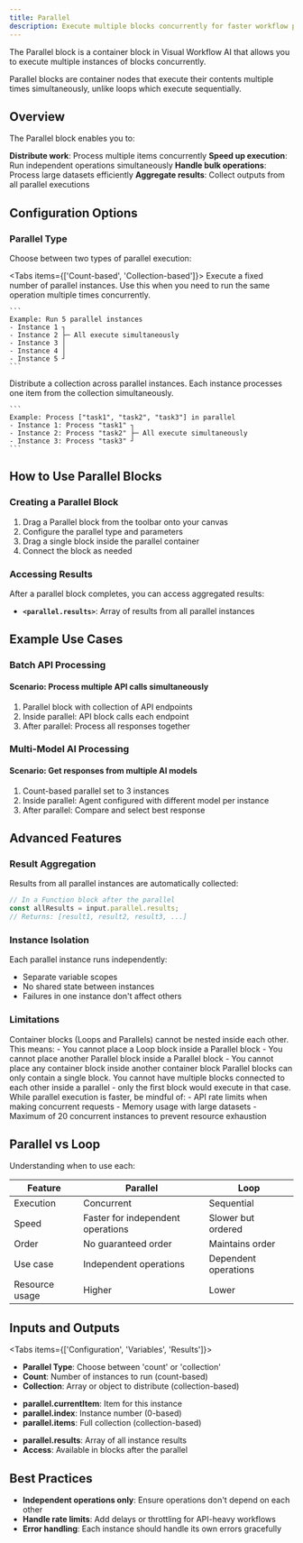 ```yaml
---
title: Parallel
description: Execute multiple blocks concurrently for faster workflow processing
---
```



The Parallel block is a container block in Visual Workflow AI that allows you to execute multiple instances of blocks concurrently.

<ThemeImage
  lightSrc="/static/light/parallel-light.png"
  darkSrc="/static/dark/parallel-dark.png"
  alt="Parallel Block"
  width={500}
  height={300}
/>

<Callout type="info">
  Parallel blocks are container nodes that execute their contents multiple times simultaneously, unlike loops which execute sequentially.
</Callout>

## Overview

The Parallel block enables you to:

<Steps>
  <Step>
    <strong>Distribute work</strong>: Process multiple items concurrently
  </Step>
  <Step>
    <strong>Speed up execution</strong>: Run independent operations simultaneously
  </Step>
  <Step>
    <strong>Handle bulk operations</strong>: Process large datasets efficiently
  </Step>
  <Step>
    <strong>Aggregate results</strong>: Collect outputs from all parallel executions
  </Step>
</Steps>

## Configuration Options

### Parallel Type

Choose between two types of parallel execution:

<Tabs items={['Count-based', 'Collection-based']}>
  <Tab>
    Execute a fixed number of parallel instances. Use this when you need to run the same operation multiple times concurrently.
    
    ```
    Example: Run 5 parallel instances
    - Instance 1 ┐
    - Instance 2 ├─ All execute simultaneously
    - Instance 3 │
    - Instance 4 │
    - Instance 5 ┘
    ```
  </Tab>
  <Tab>
    Distribute a collection across parallel instances. Each instance processes one item from the collection simultaneously.
    
    ```
    Example: Process ["task1", "task2", "task3"] in parallel
    - Instance 1: Process "task1" ┐
    - Instance 2: Process "task2" ├─ All execute simultaneously
    - Instance 3: Process "task3" ┘
    ```
  </Tab>
</Tabs>

## How to Use Parallel Blocks

### Creating a Parallel Block

1. Drag a Parallel block from the toolbar onto your canvas
2. Configure the parallel type and parameters
3. Drag a single block inside the parallel container
4. Connect the block as needed

### Accessing Results

After a parallel block completes, you can access aggregated results:

- **`<parallel.results>`**: Array of results from all parallel instances

## Example Use Cases

### Batch API Processing

<div className="mb-4 rounded-md border p-4">
  <h4 className="font-medium">Scenario: Process multiple API calls simultaneously</h4>
  <ol className="list-decimal pl-5 text-sm">
    <li>Parallel block with collection of API endpoints</li>
    <li>Inside parallel: API block calls each endpoint</li>
    <li>After parallel: Process all responses together</li>
  </ol>
</div>

### Multi-Model AI Processing

<div className="mb-4 rounded-md border p-4">
  <h4 className="font-medium">Scenario: Get responses from multiple AI models</h4>
  <ol className="list-decimal pl-5 text-sm">
    <li>Count-based parallel set to 3 instances</li>
    <li>Inside parallel: Agent configured with different model per instance</li>
    <li>After parallel: Compare and select best response</li>
  </ol>
</div>

## Advanced Features

### Result Aggregation

Results from all parallel instances are automatically collected:

```javascript
// In a Function block after the parallel
const allResults = input.parallel.results;
// Returns: [result1, result2, result3, ...]
```

### Instance Isolation

Each parallel instance runs independently:
- Separate variable scopes
- No shared state between instances
- Failures in one instance don't affect others

### Limitations

<Callout type="warning">
  Container blocks (Loops and Parallels) cannot be nested inside each other. This means:
  - You cannot place a Loop block inside a Parallel block
  - You cannot place another Parallel block inside a Parallel block
  - You cannot place any container block inside another container block
</Callout>

<Callout type="warning">
  Parallel blocks can only contain a single block. You cannot have multiple blocks connected to each other inside a parallel - only the first block would execute in that case.
</Callout>

<Callout type="info">
  While parallel execution is faster, be mindful of:
  - API rate limits when making concurrent requests
  - Memory usage with large datasets
  - Maximum of 20 concurrent instances to prevent resource exhaustion
</Callout>

## Parallel vs Loop

Understanding when to use each:

| Feature | Parallel | Loop |
|---------|----------|------|
| Execution | Concurrent | Sequential |
| Speed | Faster for independent operations | Slower but ordered |
| Order | No guaranteed order | Maintains order |
| Use case | Independent operations | Dependent operations |
| Resource usage | Higher | Lower |

## Inputs and Outputs

<Tabs items={['Configuration', 'Variables', 'Results']}>
  <Tab>
    <ul className="list-disc space-y-2 pl-6">
      <li>
        <strong>Parallel Type</strong>: Choose between 'count' or 'collection'
      </li>
      <li>
        <strong>Count</strong>: Number of instances to run (count-based)
      </li>
      <li>
        <strong>Collection</strong>: Array or object to distribute (collection-based)
      </li>
    </ul>
  </Tab>
  <Tab>
    <ul className="list-disc space-y-2 pl-6">
      <li>
        <strong>parallel.currentItem</strong>: Item for this instance
      </li>
      <li>
        <strong>parallel.index</strong>: Instance number (0-based)
      </li>
      <li>
        <strong>parallel.items</strong>: Full collection (collection-based)
      </li>
    </ul>
  </Tab>
  <Tab>
    <ul className="list-disc space-y-2 pl-6">
      <li>
        <strong>parallel.results</strong>: Array of all instance results
      </li>
      <li>
        <strong>Access</strong>: Available in blocks after the parallel
      </li>
    </ul>
  </Tab>
</Tabs>

## Best Practices

- **Independent operations only**: Ensure operations don't depend on each other
- **Handle rate limits**: Add delays or throttling for API-heavy workflows
- **Error handling**: Each instance should handle its own errors gracefully 